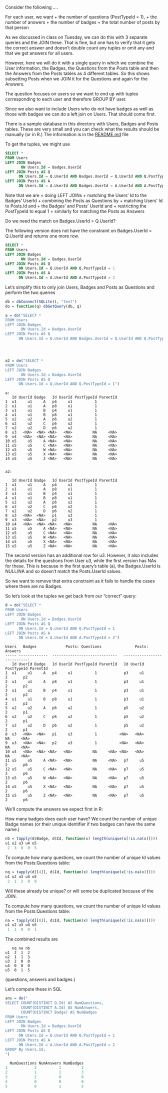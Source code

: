 Consider the following ....

For each user, we want 
+ the number of questions (PostTypeId = 1),
+ the number of answers
+ the number of badges
+ the total number of posts by that person

As we discussed in class on Tuesday, we can do this with 3 separate queries
and the JOIN these. That is fine, but one has to verify that it gets the
correct answer and doesn't double count any tuples or omit any
and that we get answers for all users.

However, here we will do it with a single query in which we
combine the User information, the Badges, the Questions from the Posts table and
then the Answers from the Posts tables as 4 different tables.
So this shows subsetting Posts when we JOIN it for the Questions and again for the Answers.

The question focuses on users so we want to end up with tuples corresponding to each user
and therefore GROUP BY user.

Since we also want to include Users who do not have badges as well as those with badges
we can do a left join on Users.  That should come first.

There is a sample database in this directory
with Users, Badges and Posts tables.
These are very small and you can check what the results should be 
manually (or in R.)  The information is in the [README.md](README.md) file


To get the tuples, we might use
```sql
SELECT *
FROM Users
LEFT JOIN Badges
       ON Users.Id = Badges.UserId
LEFT JOIN Posts AS Q
      ON Users.Id = Q.UserId AND Badges.UserId = Q.UserId AND Q.PostTypeId = 1
LEFT JOIN Posts AS A
      ON Users.Id = A.UserId AND Badges.UserId = A.UserId AND A.PostTypeId = 2
```
Note that we are 
+ doing LEFT JOINs
+ matching the Users' Id to the Badges' UserId
+ combining the Posts as Questions by
   + matching Users' Id to Posts.Id and 
   + the Badges' and Posts' UserId and
   + restricting the PostTypeId to equal 1
+ similarly for matching the Posts as Answers


Do we need the match on Badges.UserId = Q.UserId?

The following version does not have the constraint on Badges.UserId = Q.UserId
and returns one more row.
```sql
SELECT *
FROM Users
LEFT JOIN Badges
       ON Users.Id = Badges.UserId
LEFT JOIN Posts AS Q
      ON Users.Id = Q.UserId AND Q.PostTypeId = 1
LEFT JOIN Posts AS A
      ON Users.Id = A.UserId AND A.PostTypeId = 2
```


Let's simplify this to only join Users, Badges and Posts as Questions
and perform the two queries
```r
db = dbConnect(SQLite(), "test")
do = function(q) dbGetQuery(db, q)
```

```r
a = do("SELECT *
FROM Users
LEFT JOIN Badges
       ON Users.Id = Badges.UserId
LEFT JOIN Posts AS Q
      ON Users.Id = Q.UserId AND Badges.UserId = Q.UserId AND Q.PostTypeId = 1")




a2 = do("SELECT *
FROM Users
LEFT JOIN Badges
       ON Users.Id = Badges.UserId
LEFT JOIN Posts AS Q
      ON Users.Id = Q.UserId AND Q.PostTypeId = 1")
```

```
a:
   Id UserId Badge   Id UserId PostTypeId ParentId
1  u1     u1     A   p4     u1          1         
2  u1     u1     A   p8     u1          1         
3  u1     u1     B   p4     u1          1         
4  u1     u1     B   p8     u1          1         
5  u2     u2     A   p6     u2          1         
6  u2     u2     C   p6     u2          1         
7  u2     u2     D   p6     u2          1         
8  u3   <NA>  <NA> <NA>   <NA>         NA     <NA>
9  u4   <NA>  <NA> <NA>   <NA>         NA     <NA>
10 u5     u5     A <NA>   <NA>         NA     <NA>
11 u5     u5     C <NA>   <NA>         NA     <NA>
12 u5     u5     W <NA>   <NA>         NA     <NA>
13 u5     u5     X <NA>   <NA>         NA     <NA>
14 u5     u5     Z <NA>   <NA>         NA     <NA>


a2:

   Id UserId Badge   Id UserId PostTypeId ParentId
1  u1     u1     A   p4     u1          1         
2  u1     u1     A   p8     u1          1         
3  u1     u1     B   p4     u1          1         
4  u1     u1     B   p8     u1          1         
5  u2     u2     A   p6     u2          1         
6  u2     u2     C   p6     u2          1         
7  u2     u2     D   p6     u2          1         
8  u3   <NA>  <NA>   p1     u3          1         
9  u3   <NA>  <NA>   p2     u3          1         
10 u4   <NA>  <NA> <NA>   <NA>         NA     <NA>
11 u5     u5     A <NA>   <NA>         NA     <NA>
12 u5     u5     C <NA>   <NA>         NA     <NA>
13 u5     u5     W <NA>   <NA>         NA     <NA>
14 u5     u5     X <NA>   <NA>         NA     <NA>
15 u5     u5     Z <NA>   <NA>         NA     <NA>
```
The second version has an additional row for u3.
However, it also includes the details for the questions from User u3,
while the first version has NAs for these.
This is because in the first query's table (a), the Badges.UserId is NULL/NA and so doesn't match
the Posts.UserId values.

So we want to remove that extra constraint as it fails to handle the cases where there are no Badges.



So let's look at the tuples we get back from our "correct" query:

```r
d = do("SELECT *
FROM Users
LEFT JOIN Badges
       ON Users.Id = Badges.UserId
LEFT JOIN Posts AS Q
      ON Users.Id = Q.UserId AND Q.PostTypeId = 1
LEFT JOIN Posts AS A
      ON Users.Id = A.UserId AND A.PostTypeId = 2")
```


```
Users   Badges             Posts: Questions               Posts: Answers
----- -------------  -----------------------------   ----------------------------
   Id UserId Badge   Id UserId PostTypeId ParentId   Id UserId PostTypeId ParentId
1  u1     u1     A   p4     u1          1            p3     u1          2       p2
2  u1     u1     A   p8     u1          1            p3     u1          2       p2
3  u1     u1     B   p4     u1          1            p3     u1          2       p2
4  u1     u1     B   p8     u1          1            p3     u1          2       p2
5  u2     u2     A   p6     u2          1            p5     u2          2       p1
6  u2     u2     C   p6     u2          1            p5     u2          2       p1
7  u2     u2     D   p6     u2          1            p5     u2          2       p1
8  u3   <NA>  <NA>   p1     u3          1          <NA>   <NA>         NA     <NA>
9  u3   <NA>  <NA>   p2     u3          1          <NA>   <NA>         NA     <NA>
10 u4   <NA>  <NA> <NA>   <NA>         NA     <NA> <NA>   <NA>         NA     <NA>
11 u5     u5     A <NA>   <NA>         NA     <NA>   p7     u5          2       p6
12 u5     u5     C <NA>   <NA>         NA     <NA>   p7     u5          2       p6
13 u5     u5     W <NA>   <NA>         NA     <NA>   p7     u5          2       p6
14 u5     u5     X <NA>   <NA>         NA     <NA>   p7     u5          2       p6
15 u5     u5     Z <NA>   <NA>         NA     <NA>   p7     u5          2       p6
```



We'll compute the answers we expect first in R:

How many badges does each user have?
We count the number of unique Badge names (or their unique identifier if two badges can have the same name.)
```r
nb = tapply(d$Badge, d$Id, function(x) length(unique(x[!is.na(x)])))
u1 u2 u3 u4 u5 
 2  3  0  0  5 
```

To compute how many questions, we count the number of unique Id values from the Posts:Questions table:
```r
nq = tapply(d[[4]], d$Id, function(x) length(unique(x[!is.na(x)])))
u1 u2 u3 u4 u5 
 2  1  2  0  0 
```
Will these already be unique? or will some be duplicated because of the JOIN.


To compute how many questions, we count the number of unique Id values from the Posts:Questions table:
```r
na = tapply(d[[8]], d$Id, function(x) length(unique(x[!is.na(x)])))
u1 u2 u3 u4 u5 
 1  1  0  0  1 
```


The combined results are 
```
   nq na nb
u1  2  1  2
u2  1  1  3
u3  2  0  0
u4  0  0  0
u5  0  1  5
```
(questions, answers and badges.)

Let's compute these in SQL

```r
ans = do("
SELECT COUNT(DISTINCT Q.Id) AS NumQuestions,
       COUNT(DISTINCT A.Id) AS NumAnswers,
       COUNT(DISTINCT Badge) AS NumBadges 
FROM Users
LEFT JOIN Badges
       ON Users.Id = Badges.UserId
LEFT JOIN Posts AS Q
      ON Users.Id = Q.UserId AND Q.PostTypeId = 1
LEFT JOIN Posts AS A
      ON Users.Id = A.UserId AND A.PostTypeId = 2
GROUP By Users.Id;
")

  NumQuestions NumAnswers NumBadges
1            2          1         2
2            1          1         3
3            2          0         0
4            0          0         0
5            0          1         5

```
